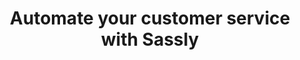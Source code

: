 ---
title: "Automate your customer service with Sassly"
details: "Leave pen-and-paper bookings in the past allowing you to focus more on your business or 
simply enjoy your newfound free time."
features:
  - "No credit card required"
  - "14 days free trial"
image1: "/assets/imgs/hero/customer-service/img-s-22.png"
image2: "/assets/imgs/hero/customer-service/img-s-23.png"
image3: "/assets/imgs/hero/customer-service/img-s-24.png"
image4: "/assets/imgs/hero/customer-service/img-s-25.png"
shape1_img: "/assets/imgs/shape/shape-s-20.png"
shape2_img: "/assets/imgs/shape/shape-s-21.png"
shape3_img: "/assets/imgs/shape/shape-s-22.png"
shape4_img: "/assets/imgs/shape/shape-s-23.png"
shape5_img: "/assets/imgs/shape/shape-s-24.png"
---